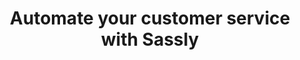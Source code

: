 ---
title: "Automate your customer service with Sassly"
details: "Leave pen-and-paper bookings in the past allowing you to focus more on your business or 
simply enjoy your newfound free time."
features:
  - "No credit card required"
  - "14 days free trial"
image1: "/assets/imgs/hero/customer-service/img-s-22.png"
image2: "/assets/imgs/hero/customer-service/img-s-23.png"
image3: "/assets/imgs/hero/customer-service/img-s-24.png"
image4: "/assets/imgs/hero/customer-service/img-s-25.png"
shape1_img: "/assets/imgs/shape/shape-s-20.png"
shape2_img: "/assets/imgs/shape/shape-s-21.png"
shape3_img: "/assets/imgs/shape/shape-s-22.png"
shape4_img: "/assets/imgs/shape/shape-s-23.png"
shape5_img: "/assets/imgs/shape/shape-s-24.png"
---